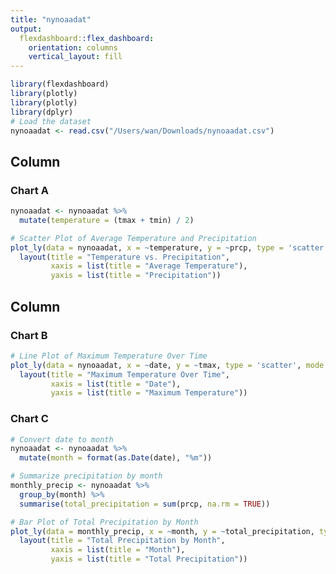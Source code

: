 ```yaml
---
title: "nynoaadat"
output: 
  flexdashboard::flex_dashboard:
    orientation: columns
    vertical_layout: fill
---
```


```r

library(flexdashboard)
library(plotly)
library(plotly)
library(dplyr)
# Load the dataset 
nynoaadat <- read.csv("/Users/wan/Downloads/nynoaadat.csv")
```

Column {data-width=650}
-----------------------------------------------------------------------

### Chart A

```r

nynoaadat <- nynoaadat %>%
  mutate(temperature = (tmax + tmin) / 2)

# Scatter Plot of Average Temperature and Precipitation
plot_ly(data = nynoaadat, x = ~temperature, y = ~prcp, type = 'scatter', mode = 'markers') %>%
  layout(title = "Temperature vs. Precipitation",
         xaxis = list(title = "Average Temperature"),
         yaxis = list(title = "Precipitation"))

```

Column {data-width=350}
-----------------------------------------------------------------------

### Chart B

```r
# Line Plot of Maximum Temperature Over Time
plot_ly(data = nynoaadat, x = ~date, y = ~tmax, type = 'scatter', mode = 'lines') %>%
  layout(title = "Maximum Temperature Over Time",
         xaxis = list(title = "Date"),
         yaxis = list(title = "Maximum Temperature"))

```

### Chart C

```r
# Convert date to month
nynoaadat <- nynoaadat %>%
  mutate(month = format(as.Date(date), "%m"))

# Summarize precipitation by month
monthly_precip <- nynoaadat %>%
  group_by(month) %>%
  summarise(total_precipitation = sum(prcp, na.rm = TRUE))

# Bar Plot of Total Precipitation by Month
plot_ly(data = monthly_precip, x = ~month, y = ~total_precipitation, type = 'bar') %>%
  layout(title = "Total Precipitation by Month",
         xaxis = list(title = "Month"),
         yaxis = list(title = "Total Precipitation"))

```

